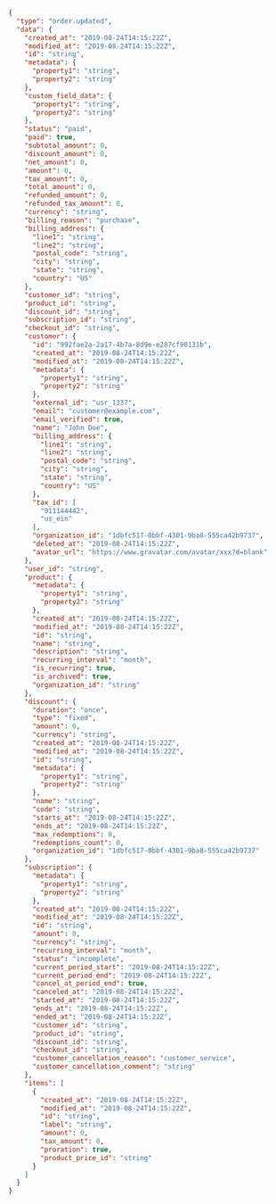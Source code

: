 
```json
{
  "type": "order.updated",
  "data": {
    "created_at": "2019-08-24T14:15:22Z",
    "modified_at": "2019-08-24T14:15:22Z",
    "id": "string",
    "metadata": {
      "property1": "string",
      "property2": "string"
    },
    "custom_field_data": {
      "property1": "string",
      "property2": "string"
    },
    "status": "paid",
    "paid": true,
    "subtotal_amount": 0,
    "discount_amount": 0,
    "net_amount": 0,
    "amount": 0,
    "tax_amount": 0,
    "total_amount": 0,
    "refunded_amount": 0,
    "refunded_tax_amount": 0,
    "currency": "string",
    "billing_reason": "purchase",
    "billing_address": {
      "line1": "string",
      "line2": "string",
      "postal_code": "string",
      "city": "string",
      "state": "string",
      "country": "US"
    },
    "customer_id": "string",
    "product_id": "string",
    "discount_id": "string",
    "subscription_id": "string",
    "checkout_id": "string",
    "customer": {
      "id": "992fae2a-2a17-4b7a-8d9e-e287cf90131b",
      "created_at": "2019-08-24T14:15:22Z",
      "modified_at": "2019-08-24T14:15:22Z",
      "metadata": {
        "property1": "string",
        "property2": "string"
      },
      "external_id": "usr_1337",
      "email": "customer@example.com",
      "email_verified": true,
      "name": "John Doe",
      "billing_address": {
        "line1": "string",
        "line2": "string",
        "postal_code": "string",
        "city": "string",
        "state": "string",
        "country": "US"
      },
      "tax_id": [
        "911144442",
        "us_ein"
      ],
      "organization_id": "1dbfc517-0bbf-4301-9ba8-555ca42b9737",
      "deleted_at": "2019-08-24T14:15:22Z",
      "avatar_url": "https://www.gravatar.com/avatar/xxx?d=blank"
    },
    "user_id": "string",
    "product": {
      "metadata": {
        "property1": "string",
        "property2": "string"
      },
      "created_at": "2019-08-24T14:15:22Z",
      "modified_at": "2019-08-24T14:15:22Z",
      "id": "string",
      "name": "string",
      "description": "string",
      "recurring_interval": "month",
      "is_recurring": true,
      "is_archived": true,
      "organization_id": "string"
    },
    "discount": {
      "duration": "once",
      "type": "fixed",
      "amount": 0,
      "currency": "string",
      "created_at": "2019-08-24T14:15:22Z",
      "modified_at": "2019-08-24T14:15:22Z",
      "id": "string",
      "metadata": {
        "property1": "string",
        "property2": "string"
      },
      "name": "string",
      "code": "string",
      "starts_at": "2019-08-24T14:15:22Z",
      "ends_at": "2019-08-24T14:15:22Z",
      "max_redemptions": 0,
      "redemptions_count": 0,
      "organization_id": "1dbfc517-0bbf-4301-9ba8-555ca42b9737"
    },
    "subscription": {
      "metadata": {
        "property1": "string",
        "property2": "string"
      },
      "created_at": "2019-08-24T14:15:22Z",
      "modified_at": "2019-08-24T14:15:22Z",
      "id": "string",
      "amount": 0,
      "currency": "string",
      "recurring_interval": "month",
      "status": "incomplete",
      "current_period_start": "2019-08-24T14:15:22Z",
      "current_period_end": "2019-08-24T14:15:22Z",
      "cancel_at_period_end": true,
      "canceled_at": "2019-08-24T14:15:22Z",
      "started_at": "2019-08-24T14:15:22Z",
      "ends_at": "2019-08-24T14:15:22Z",
      "ended_at": "2019-08-24T14:15:22Z",
      "customer_id": "string",
      "product_id": "string",
      "discount_id": "string",
      "checkout_id": "string",
      "customer_cancellation_reason": "customer_service",
      "customer_cancellation_comment": "string"
    },
    "items": [
      {
        "created_at": "2019-08-24T14:15:22Z",
        "modified_at": "2019-08-24T14:15:22Z",
        "id": "string",
        "label": "string",
        "amount": 0,
        "tax_amount": 0,
        "proration": true,
        "product_price_id": "string"
      }
    ]
  }
}
```
